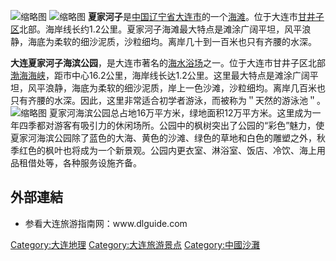 [[File:Kakakashi_Bathing-Place.JPG|缩略图]]
[[File:夏家河子海滨浴场.jpg|缩略图]]
'''夏家河子'''是[[中国|中国]][[辽宁省|辽宁省]][[大连市|大连市]]的一个[[海滩|海滩]]。位于大连市[[甘井子区|甘井子区]]北部。海岸线长约1.2公里。夏家河子海滩最大特点是滩涂广阔平坦，风平浪静，海底为柔软的细沙泥质，沙粒细均。离岸几十到一百米也只有齐腰的水深。


'''大连夏家河子海滨公园'''，是大连市著名的[[海水浴场|海水浴场]]之一。位于大连市甘井子区北部[[渤海海峡|渤海海峡]]，距市中心16.2公里，海岸线长达1.2公里。这里最大特点是滩涂广阔平坦，风平浪静，海底为柔软的细沙泥质，岸上一色沙滩，沙粒细均。离岸几百米也只有齐腰的水深。因此，这里非常适合初学者游泳，而被称为＂天然的游泳池＂。
[[File:夏家河子.jpg|缩略图]]
夏家河海滨公园总占地16万平方米，绿地面积12万平方米。这里成为一年四季都对游客有吸引力的休闲场所。公园中的枫树突出了公园的“彩色”魅力，使夏家河海滨公园除了蓝色的大海、黄色的沙滩、绿色的草地和白色的雕塑之外，秋季红色的枫叶也将成为一个新景观。公园内更衣室、淋浴室、饭店、冷饮、海上用品租借处等，各种服务设施齐备。

==外部連結==
*参看大连旅游指南网：www.dlguide.com
{{Liaoning-stub}}
[[Category:大连地理|Category:大连地理]]
[[Category:大连旅游景点|Category:大连旅游景点]]
[[Category:中國沙灘|Category:中國沙灘]]